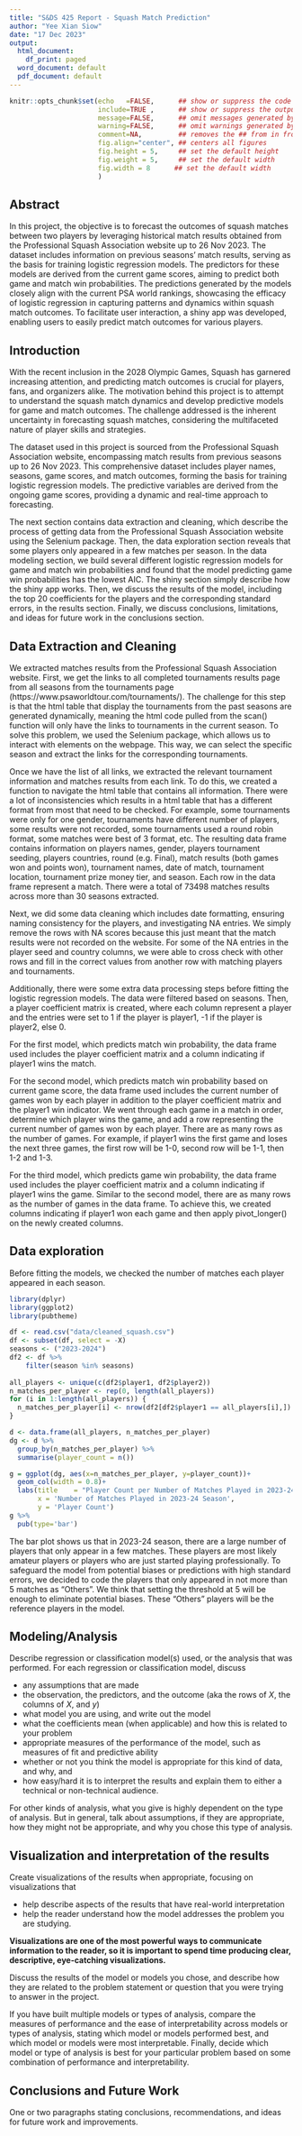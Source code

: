 ```yaml
---
title: "S&DS 425 Report - Squash Match Prediction"
author: "Yee Xian Siow"
date: "17 Dec 2023"
output:
  html_document:
    df_print: paged
  word_document: default
  pdf_document: default
---
```


```r
knitr::opts_chunk$set(echo   =FALSE,      ## show or suppress the code
                      include=TRUE ,      ## show or suppress the output
                      message=FALSE,      ## omit messages generated by code
                      warning=FALSE,      ## omit warnings generated by code
                      comment=NA,         ## removes the ## from in front of outputs
                      fig.align="center", ## centers all figures
                      fig.height = 5,     ## set the default height
                      fig.weight = 5,     ## set the default width
                      fig.width = 8      ## set the default width
                      )
```

## Abstract

In this project, the objective is to forecast the outcomes of squash matches between two players by leveraging historical match results obtained from the Professional Squash Association website up to 26 Nov 2023. The dataset includes information on previous seasons' match results, serving as the basis for training logistic regression models. The predictors for these models are derived from the current game scores, aiming to predict both game and match win probabilities. The predictions generated by the models closely align with the current PSA world rankings, showcasing the efficacy of logistic regression in capturing patterns and dynamics within squash match outcomes. To facilitate user interaction, a shiny app was developed, enabling users to easily predict match outcomes for various players. 


## Introduction 

With the recent inclusion in the 2028 Olympic Games, Squash has garnered increasing attention, and predicting match outcomes is crucial for players, fans, and organizers alike. The motivation behind this project is to attempt to understand the squash match dynamics and develop predictive models for game and match outcomes. The challenge addressed is the inherent uncertainty in forecasting squash matches, considering the multifaceted nature of player skills and strategies.

The dataset used in this project is sourced from the Professional Squash Association website, encompassing match results from previous seasons up to 26 Nov 2023. This comprehensive dataset includes player names, seasons, game scores, and match outcomes, forming the basis for training logistic regression models. The predictive variables are derived from the ongoing game scores, providing a dynamic and real-time approach to forecasting.

The next section contains data extraction and cleaning, which describe the process of getting data from the Professional Squash Association website using the Selenium package. Then, the data exploration section reveals that some players only appeared in a few matches per season. In the data modeling section, we build several different logistic regression models for game and match win probabilities and found that the model predicting game win probabilities has the lowest AIC. The shiny section simply describe how the shiny app works. Then, we discuss the results of the model, including the top 20 coefficients for the players and the corresponding standard errors, in the results section. Finally, we discuss conclusions, limitations, and ideas for future work in the conclusions section.


## Data Extraction and Cleaning

We extracted matches results from the Professional Squash Association website. First, we get the links to all completed tournaments results page from all seasons from the tournaments page (https://www.psaworldtour.com/tournaments/). The challenge for this step is that the html table that display the tournaments from the past seasons are generated dynamically, meaning the html code pulled from the scan() function will only have the links to tournaments in the current season. To solve this problem, we used the Selenium package, which allows us to interact with elements on the webpage. This way, we can select the specific season and extract the links for the corresponding tournaments. 

Once we have the list of all links, we extracted the relevant tournament information and matches results from each link. To do this, we created a function to navigate the html table that contains all information. There were a lot of inconsistencies which results in a html table that has a different format from most that need to be checked. For example, some tournaments were only for one gender, tournaments have different number of players, some results were not recorded, some tournaments used a round robin format, some matches were best of 3 format, etc. The resulting data frame contains information on players names, gender, players tournament seeding, players countries, round (e.g. Final), match results (both games won and points won), tournament names, date of match, tournament location, tournament prize money tier, and season. Each row in the data frame represent a match. There were a total of 73498 matches results across more than 30 seasons extracted.

Next, we did some data cleaning which includes date formatting, ensuring naming consistency for the players, and investigating NA entries. We simply remove the rows with NA scores because this just meant that the match results were not recorded on the website. For some of the NA entries in the player seed and country columns, we were able to cross check with other rows and fill in the correct values from another row with matching players and tournaments. 

Additionally, there were some extra data processing steps before fitting the logistic regression models. The data were filtered based on seasons. Then, a player coefficient matrix is created, where each column represent a player and the entries were set to 1 if the player is player1, -1 if the player is player2, else 0. 

For the first model, which predicts match win probability, the data frame used includes the player coefficient matrix and a column indicating if player1 wins the match. 

For the second model, which predicts match win probability based on current game score, the data frame used includes the current number of games won by each player in addition to the player coefficient matrix and the player1 win indicator. We went through each game in a match in order, determine which player wins the game, and add a row representing the current number of games won by each player. There are as many rows as the number of games. For example, if player1 wins the first game and loses the next three games, the first row will be 1-0, second row will be 1-1, then 1-2 and 1-3. 

For the third model, which predicts game win probability, the data frame used includes the player coefficient matrix and a column indicating if player1 wins the game. Similar to the second model, there are as many rows as the number of games in the data frame. To achieve this, we created columns indicating if player1 won each game and then apply pivot_longer() on the newly created columns. 
 

## Data exploration  

Before fitting the models, we checked the number of matches each player appeared in each season.

```r
library(dplyr)
library(ggplot2)
library(pubtheme)

df <- read.csv("data/cleaned_squash.csv")
df <- subset(df, select = -X)
seasons <- ("2023-2024")
df2 <- df %>%
    filter(season %in% seasons)
  
all_players <- unique(c(df2$player1, df2$player2))
n_matches_per_player <- rep(0, length(all_players))
for (i in 1:length(all_players)) {
  n_matches_per_player[i] <- nrow(df2[df2$player1 == all_players[i],]) + nrow(df2[df2$player2 == all_players[i],])
}

d <- data.frame(all_players, n_matches_per_player)
dg <- d %>%
  group_by(n_matches_per_player) %>%
  summarise(player_count = n())

g = ggplot(dg, aes(x=n_matches_per_player, y=player_count))+
  geom_col(width = 0.8)+ 
  labs(title    = "Player Count per Number of Matches Played in 2023-24 Season",
       x = 'Number of Matches Played in 2023-24 Season', 
       y = 'Player Count')
g %>%
  pub(type='bar')

```

The bar plot shows us that in 2023-24 season, there are a large number of players that only appear in a few matches. These players are most likely amateur players or players who are just started playing professionally. To safeguard the model from potential biases or predictions with high standard errors, we decided to code the players that only appeared in not more than 5 matches as "Others". We think that setting the threshold at 5 will be enough to eliminate potential biases. These "Others" players will be the reference players in the model. 


## Modeling/Analysis
Describe regression or classification model(s) used, or the analysis that was performed. For each regression or classification model, discuss 

- any assumptions that are made
- the observation, the predictors, and the outcome (aka the rows of $X$, the columns of $X$, and $y$)
- what model you are using, and write out the model
- what the coefficients mean (when applicable) and how this is related to your problem 
- appropriate measures of the performance of the model, such as measures of fit and predictive ability
- whether or not you think the model is appropriate for this kind of data, and why, and
- how easy/hard it is to interpret the results and explain them to either a technical or non-technical audience.

For other kinds of analysis, what you give is highly dependent on the type of analysis. But in general, talk about assumptions, if they are appropriate, how they might not be appropriate, and why you chose this type of analysis. 

## Visualization and interpretation of the results
Create visualizations of the results when appropriate, focusing on visualizations that 

- help describe aspects of the results that have real-world interpretation 
- help the reader understand how the model addresses the problem you are studying. 

**Visualizations are one of the most powerful ways to communicate information to the reader, so it is important to spend time producing clear, descriptive, eye-catching visualizations.**

Discuss the results of the model or models you chose, and describe how they are related to the problem statement or question that you were trying to answer in the project.  

If you have built multiple models or types of analysis, compare the measures of performance and the ease of interpretability across models or types of analysis, stating which model or models performed best, and which model or models were most interpretable.  Finally, decide which model or type of analysis is best for your particular problem based on some combination of performance and interpretability.

## Conclusions and Future Work
One or two paragraphs stating conclusions, recommendations, and ideas for future work and improvements.

 
